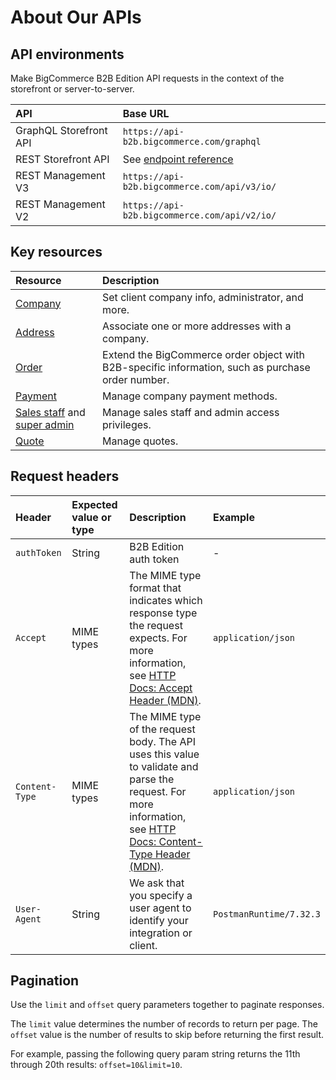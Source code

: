 # About Our APIs

## API environments

Make BigCommerce B2B Edition API requests in the context of the storefront or server-to-server.

| API | Base URL |
|:--|:--|
| GraphQL Storefront API | `https://api-b2b.bigcommerce.com/graphql` |
| REST Storefront API | See [endpoint reference](/b2b-edition/apis#storefront-apis) |
| REST Management V3 | `https://api-b2b.bigcommerce.com/api/v3/io/`|
| REST Management V2 | `https://api-b2b.bigcommerce.com/api/v2/io/`|

## Key resources

| Resource | Description |
|:--|:--|
| [Company](/b2b-edition/apis/rest-storefront/company) | Set client company info, administrator, and more. |
| [Address](/b2b-edition/apis/rest-management/address) | Associate one or more addresses with a company. |
| [Order](/b2b-edition/apis/rest-management/order) | Extend the BigCommerce order object with B2B-specific information, such as purchase order number. |
| [Payment](/b2b-edition/apis/rest-management/payment) | Manage company payment methods. |
| [Sales staff](/b2b-edition/apis/rest-management/sales-staff) and [super admin](/b2b-edition/apis/rest-management/super-admin) | Manage sales staff and admin access privileges. |
| [Quote](/b2b-edition/apis/rest-management/quote) | Manage quotes. |

## Request headers

| Header | Expected value or type | Description | Example |
|:-------|:---------------|:------------|:--------|
| `authToken` | String | B2B Edition auth token | - |
| `Accept` | MIME types | The MIME type format that indicates which response type the request expects. For more information, see [HTTP Docs: Accept Header (MDN)](https://developer.mozilla.org/en-US/docs/Web/HTTP/Headers/Accept). | `application/json` |
| `Content-Type` | MIME types | The MIME type of the request body. The API uses this value to validate and parse the request. For more information, see [HTTP Docs: Content-Type Header (MDN)](https://developer.mozilla.org/en-US/docs/Web/HTTP/Headers/Content-Type). | `application/json` |
| `User-Agent` | String | We ask that you specify a user agent to identify your integration or client. | `PostmanRuntime/7.32.3` |

## Pagination

Use the `limit` and `offset` query parameters together to paginate responses. 

The `limit` value determines the number of records to return per page. The `offset` value is the number of results to skip before returning the first result.

For example, passing the following query param string returns the 11th through 20th results: `offset=10&limit=10`.

